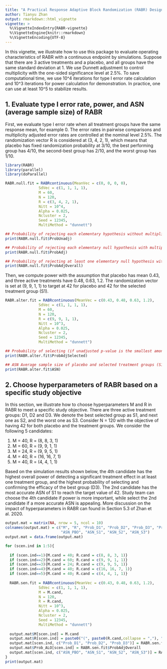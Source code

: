 ```yaml
---
title: "A Practical Response Adaptive Block Randomization (RABR) Design with Analytic Type I Error Protection"
author: Tianyu Zhan
output: rmarkdown::html_vignette
vignette: >
  %\VignetteIndexEntry{RABR-vignette}
  %\VignetteEngine{knitr::rmarkdown}
  %\VignetteEncoding{UTF-8}
---
```


In this vignette, we illustrate how to use this package to evaluate operating characteristics of RABR with a continuous endpoint by simulations. Suppose that there are 3 active treatments and a placebo, and all groups have the same standard deviation at 1. We use Dunnett adjustment to control multiplicity with the one-sided significance level at 2.5%. To save computational time, we use 10^4 iterations for type I error rate calculation and 10^3 iterations for power calculation for demonstration. In practice, one can use at least 10^5 to stabilize results. 

## 1. Evaluate type I error rate, power, and ASN (average sample size) of RABR

First, we evaluate type I error rate when all treatment groups have the same response mean, for example 0. The error rates in pairwise comparisons and multiplicity adjusted error rates are controlled at the nominal level 2.5%. The randomization vector R is considered at (3, 4, 2, 1), which means that placebo has fixed randomization probability at 3/10, the best performing group has 4/10, the second-best group has 2/10, and the worst group has 1/10. 

```r
library(RABR)
library(parallel)
library(doParallel)

RABR.null.fit = RABRcontinuous(MeanVec = c(0, 0, 0, 0), 
               SdVec = c(1, 1, 1, 1), 
               M = 60, 
               N = 120, 
               R = c(3, 4, 2, 1), 
               Nitt = 10^4, 
               Alpha = 0.025, 
               Ncluster = 2, 
               Seed = 12345, 
               MultiMethod = "dunnett")

## Probability of rejecting each elementary hypothesis without multiplicity adjustment
print(RABR.null.fit$ProbUnadj)

## Probability of rejecting each elementary null hypothesis with multiplicity adjustment
print(RABR.null.fit$ProbAdj)

## Probability of rejecting at least one elementary null hypothesis with multiplicity adjustment
print(RABR.null.fit$ProbAdjOverall)
```

Then, we compute power with the assumption that placebo has mean 0.43, and three active treatments have 0.48, 0.63, 1.2. The randomization vector is set at (9, 9, 1, 1) to target at 42 for placebo and 42 for the selected treatment group (S1). 

```r
RABR.alter.fit = RABRcontinuous(MeanVec = c(0.43, 0.48, 0.63, 1.2), 
               SdVec = c(1, 1, 1, 1), 
               M = 60, 
               N = 120, 
               R = c(9, 9, 1, 1), 
               Nitt = 10^3, 
               Alpha = 0.025, 
               Ncluster = 2, 
               Seed = 12345, 
               MultiMethod = "dunnett")

## Probability of selecting (if unadjusted p-value is the smallest among all active treatment groups) AND confirming (if the adjusted p-value is smaller than the significance level) the efficacy of each active treatment group. 
print(RABR.alter.fit$ProbAdjSelected)

## ASN Average sample size of placebo and selected treatment groups (S1, S2, S3). 
print(RABR.alter.fit$ASN)
```

## 2. Choose hyperparameters of RABR based on a specific study objective

In this section, we illustrate how to choose hyperparameters M and R in RABR to meet a specific study objective. There are three active treatment groups: D1, D2 and D3. We denote the best selected group as S1, and next one as S2, and the worst one as S3. Consider N = 120 with the objective of having 42 for both placebo and the treatment groups. We consider the following 5 candidates:

1. M = 40, R = (8, 8, 3, 1)
2. M = 60, R = (9, 9, 1, 1)
3. M = 24, R = (9, 9, 5, 1)
4. M = 40, R = (16, 16, 7, 1)
5. M = 40, R = (4, 4, 1, 1)

Based on the simulation results shown below, the 4th candidate has the highest overall power of detecting a significant treatment effect in at least one treatment group, and the highest probability of selecting and confirming the efficacy of the best group (D3). The 2nd candidate has the most accurate ASN of S1 to reach the target value of 42. Study team can choose the 4th candidate if power is more important, while select the 2nd candidate if a more accurate ASN is appealing. More discussion on the impact of hyperparameters in RABR can found in Section 5.3 of Zhan et al. 2020. 

```r
output.mat = matrix(NA, nrow = 5, ncol = 10)
colnames(output.mat) = c("M", "R", "Prob_D1", "Prob_D2", "Prob_D3", "Prob_ALO",
                         "ASN_PBO", "ASN_S1", "ASN_S2", "ASN_S3")
output.mat = data.frame(output.mat)

for (scen.ind in 1:5){
  
  if (scen.ind==1){M.cand = 40; R.cand = c(8, 8, 3, 1)}
  if (scen.ind==2){M.cand = 60; R.cand = c(9, 9, 1, 1)} 
  if (scen.ind==3){M.cand = 24; R.cand = c(9, 9, 5, 1)} 
  if (scen.ind==4){M.cand = 40; R.cand = c(16, 16, 7, 1)} 
  if (scen.ind==5){M.cand = 40; R.cand = c(4, 4, 1, 1)} 
  
  RABR.sen.fit = RABRcontinuous(MeanVec = c(0.43, 0.48, 0.63, 1.2), 
               SdVec = c(1, 1, 1, 1), 
               M = M.cand, 
               N = 120, 
               R = R.cand, 
               Nitt = 10^3, 
               Alpha = 0.025, 
               Ncluster = 2, 
               Seed = 12345, 
               MultiMethod = "dunnett")
  
  output.mat$M[scen.ind] = M.cand
  output.mat$R[scen.ind] = paste0("(", paste0(R.cand,collapse = ","), ")")
  output.mat[scen.ind, c("Prob_D1", "Prob_D2", "Prob_D3")] = RABR.sen.fit$ProbAdjSelected
  output.mat$Prob_ALO[scen.ind] = RABR.sen.fit$ProbAdjOverall 
  output.mat[scen.ind, c("ASN_PBO", "ASN_S1", "ASN_S2", "ASN_S3")] = RABR.sen.fit$ASN
}
print(output.mat)
```


